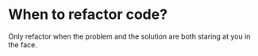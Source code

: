 
# When to refactor code?

Only refactor when the problem and the solution are both staring at you in the face.
